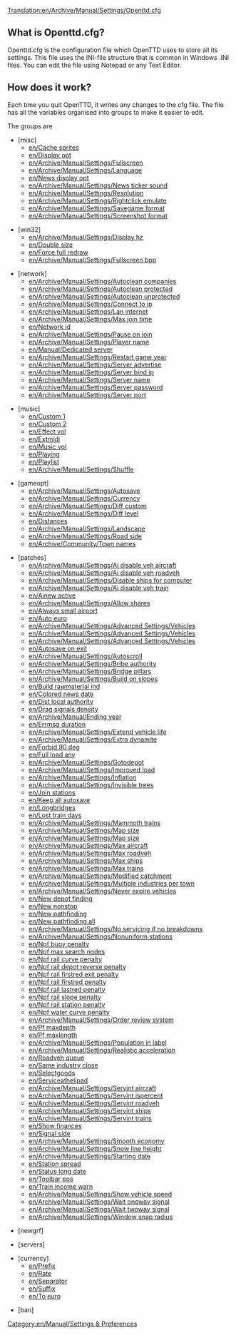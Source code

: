 [[Translation:en/Archive/Manual/Settings/Openttd.cfg]]
==What is Openttd.cfg?==

Openttd.cfg is the configuration file which OpenTTD uses to store all its settings. This file uses the INI-file structure that is common in Windows .INI files.  You can edit the file using Notepad or any Text Editor.

==How does it work?==

Each time you quit OpenTTD, it writes any changes to the cfg file.
The file has all the variables organised into groups to make it easier to edit.

The groups are
*<nowiki>[misc]</nowiki>
**[[en/Cache sprites]]
**[[en/Display opt]]
**[[en/Archive/Manual/Settings/Fullscreen]]
**[[en/Archive/Manual/Settings/Language]]
**[[en/News display opt]]
**[[en/Archive/Manual/Settings/News ticker sound]]
**[[en/Archive/Manual/Settings/Resolution]]
**[[en/Archive/Manual/Settings/Rightclick emulate]]
**[[en/Archive/Manual/Settings/Savegame format]]
**[[en/Archive/Manual/Settings/Screenshot format]]

*<nowiki>[win32]</nowiki>
**[[en/Archive/Manual/Settings/Display hz]]
**[[en/Double size]]
**[[en/Force full redraw]]
**[[en/Archive/Manual/Settings/Fullscreen bpp]]

*<nowiki>[network]</nowiki>
**[[en/Archive/Manual/Settings/Autoclean companies]]
**[[en/Archive/Manual/Settings/Autoclean protected]]
**[[en/Archive/Manual/Settings/Autoclean unprotected]]
**[[en/Archive/Manual/Settings/Connect to ip]]
**[[en/Archive/Manual/Settings/Lan internet]]
**[[en/Archive/Manual/Settings/Max join time]]
**[[en/Network id]]
**[[en/Archive/Manual/Settings/Pause on join]]
**[[en/Archive/Manual/Settings/Player name]]
**[[en/Manual/Dedicated server]]
**[[en/Archive/Manual/Settings/Restart game year]]
**[[en/Archive/Manual/Settings/Server advertise]]
**[[en/Archive/Manual/Settings/Server bind ip]]
**[[en/Archive/Manual/Settings/Server name]]
**[[en/Archive/Manual/Settings/Server password]]
**[[en/Archive/Manual/Settings/Server port]]

*<nowiki>[music]</nowiki>
**[[en/Custom 1]]
**[[en/Custom 2]] 
**[[en/Effect vol]]
**[[en/Extmidi]] 
**[[en/Music vol]]
**[[en/Playing]] 
**[[en/Playlist]]
**[[en/Archive/Manual/Settings/Shuffle]] 

*<nowiki>[gameopt]</nowiki>
**[[en/Archive/Manual/Settings/Autosave]]
**[[en/Archive/Manual/Settings/Currency]]
**[[en/Archive/Manual/Settings/Diff custom]]
**[[en/Archive/Manual/Settings/Diff level]]
**[[en/Distances]]
**[[en/Archive/Manual/Settings/Landscape]]
**[[en/Archive/Manual/Settings/Road side]]
**[[en/Archive/Community/Town names]]

*<nowiki>[patches]</nowiki>
**[[en/Archive/Manual/Settings/Ai disable veh aircraft]]
**[[en/Archive/Manual/Settings/Ai disable veh roadveh]]
**[[en/Archive/Manual/Settings/Disable ships for computer]]
**[[en/Archive/Manual/Settings/Ai disable veh train]]
**[[en/Ainew active]]
**[[en/Archive/Manual/Settings/Allow shares]]
**[[en/Always small airport]]
**[[en/Auto euro]]
**[[en/Archive/Manual/Settings/Advanced Settings/Vehicles]]
**[[en/Archive/Manual/Settings/Advanced Settings/Vehicles]]
**[[en/Archive/Manual/Settings/Advanced Settings/Vehicles]]
**[[en/Autosave on exit]]
**[[en/Archive/Manual/Settings/Autoscroll]]
**[[en/Archive/Manual/Settings/Bribe authority]]
**[[en/Archive/Manual/Settings/Bridge pillars]]
**[[en/Archive/Manual/Settings/Build on slopes]]
**[[en/Build rawmaterial ind]]
**[[en/Colored news date]]
**[[en/Dist local authority]]
**[[en/Drag signals density]]
**[[en/Archive/Manual/Ending year]]
**[[en/Errmsg duration]]
**[[en/Archive/Manual/Settings/Extend vehicle life]]
**[[en/Archive/Manual/Settings/Extra dynamite]]
**[[en/Forbid 90 deg]]
**[[en/Full load any]]
**[[en/Archive/Manual/Settings/Gotodepot]]
**[[en/Archive/Manual/Settings/Improved load]]
**[[en/Archive/Manual/Settings/Inflation]]
**[[en/Archive/Manual/Settings/Invisible trees]]
**[[en/Join stations]]
**[[en/Keep all autosave]]
**[[en/Longbridges]]
**[[en/Lost train days]]
**[[en/Archive/Manual/Settings/Mammoth trains]]
**[[en/Archive/Manual/Settings/Map size]]
**[[en/Archive/Manual/Settings/Map size]]
**[[en/Archive/Manual/Settings/Max aircraft]]
**[[en/Archive/Manual/Settings/Max roadveh]]
**[[en/Archive/Manual/Settings/Max ships]]
**[[en/Archive/Manual/Settings/Max trains]]
**[[en/Archive/Manual/Settings/Modified catchment]]
**[[en/Archive/Manual/Settings/Multiple industries per town]]
**[[en/Archive/Manual/Settings/Never expire vehicles]]
**[[en/New depot finding]]
**[[en/New nonstop]]
**[[en/New pathfinding]]
**[[en/New pathfinding all]]
**[[en/Archive/Manual/Settings/No servicing if no breakdowns]]
**[[en/Archive/Manual/Settings/Nonuniform stations]]
**[[en/Npf buoy penalty]]
**[[en/Npf max search nodes]]
**[[en/Npf rail curve penalty]]
**[[en/Npf rail depot reverse penalty]]
**[[en/Npf rail firstred exit penalty]]
**[[en/Npf rail firstred penalty]]
**[[en/Npf rail lastred penalty]]
**[[en/Npf rail slope penalty]]
**[[en/Npf rail station penalty]]
**[[en/Npf water curve penalty]]
**[[en/Archive/Manual/Settings/Order review system]]
**[[en/Pf maxdepth]]
**[[en/Pf maxlength]]
**[[en/Archive/Manual/Settings/Population in label]]
**[[en/Archive/Manual/Settings/Realistic acceleration]]
**[[en/Roadveh queue]]
**[[en/Same industry close]]
**[[en/Selectgoods]]
**[[en/Serviceathelipad]]
**[[en/Archive/Manual/Settings/Servint aircraft]]
**[[en/Archive/Manual/Settings/Servint ispercent]]
**[[en/Archive/Manual/Settings/Servint roadveh]]
**[[en/Archive/Manual/Settings/Servint ships]]
**[[en/Archive/Manual/Settings/Servint trains]]
**[[en/Show finances]]
**[[en/Signal side]]
**[[en/Archive/Manual/Settings/Smooth economy]]
**[[en/Archive/Manual/Settings/Snow line height]]
**[[en/Archive/Manual/Settings/Starting date]]
**[[en/Station spread]]
**[[en/Status long date]]
**[[en/Toolbar pos]]
**[[en/Train income warn]]
**[[en/Archive/Manual/Settings/Show vehicle speed]]
**[[en/Archive/Manual/Settings/Wait oneway signal]]
**[[en/Archive/Manual/Settings/Wait twoway signal]]
**[[en/Archive/Manual/Settings/Window snap radius]]

*<nowiki>[newgrf]</nowiki>

*<nowiki>[servers]</nowiki>

*<nowiki>[currency]</nowiki>
**[[en/Prefix]]
**[[en/Rate]]
**[[en/Separator]]
**[[en/Suffix]]
**[[en/To euro]]

*<nowiki>[ban]</nowiki>

[[Category:en/Manual/Settings & Preferences]]